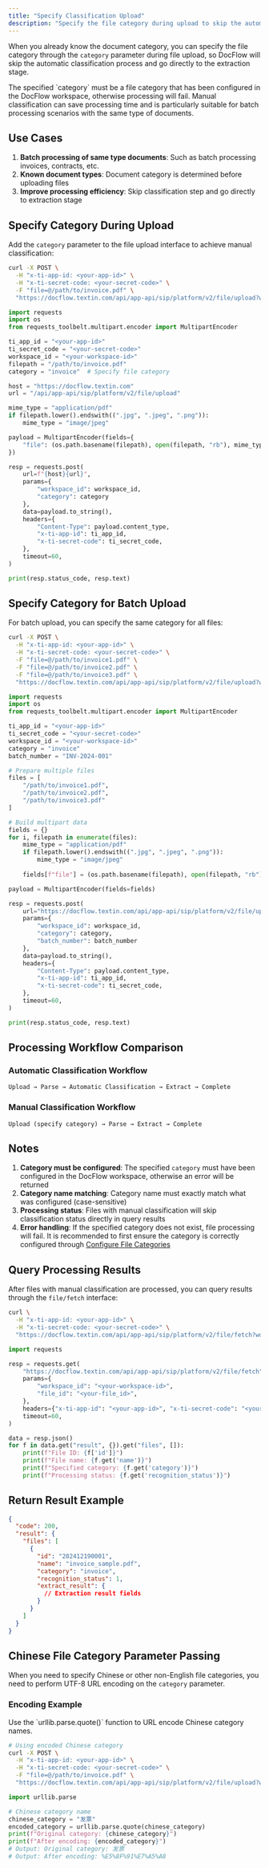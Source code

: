 ```yaml
---
title: "Specify Classification Upload"
description: "Specify the file category during upload to skip the automatic classification process and proceed directly to extraction."
---
```


When you already know the document category, you can specify the file category through the `category` parameter during file upload, so DocFlow will skip the automatic classification process and go directly to the extraction stage.

<Tip>
  The specified `category` must be a file category that has been configured in the DocFlow workspace, otherwise processing will fail.
</Tip>

<Tip>
  Manual classification can save processing time and is particularly suitable for batch processing scenarios with the same type of documents.
</Tip>

## Use Cases

1. **Batch processing of same type documents**: Such as batch processing invoices, contracts, etc.
2. **Known document types**: Document category is determined before uploading files
3. **Improve processing efficiency**: Skip classification step and go directly to extraction stage

## Specify Category During Upload

Add the `category` parameter to the file upload interface to achieve manual classification:

<CodeGroup>

```bash curl icon=terminal wrap
curl -X POST \
  -H "x-ti-app-id: <your-app-id>" \
  -H "x-ti-secret-code: <your-secret-code>" \
  -F "file=@/path/to/invoice.pdf" \
  "https://docflow.textin.com/api/app-api/sip/platform/v2/file/upload?workspace_id=<your-workspace-id>&category=invoice"
```


```python Python expandable icon=python lines
import requests
import os
from requests_toolbelt.multipart.encoder import MultipartEncoder

ti_app_id = "<your-app-id>"
ti_secret_code = "<your-secret-code>"
workspace_id = "<your-workspace-id>"
filepath = "/path/to/invoice.pdf"
category = "invoice"  # Specify file category

host = "https://docflow.textin.com"
url = "/api/app-api/sip/platform/v2/file/upload"

mime_type = "application/pdf"
if filepath.lower().endswith((".jpg", ".jpeg", ".png")):
    mime_type = "image/jpeg"

payload = MultipartEncoder(fields={
    "file": (os.path.basename(filepath), open(filepath, "rb"), mime_type)
})

resp = requests.post(
    url=f"{host}{url}",
    params={
        "workspace_id": workspace_id,
        "category": category
    },
    data=payload.to_string(),
    headers={
        "Content-Type": payload.content_type,
        "x-ti-app-id": ti_app_id,
        "x-ti-secret-code": ti_secret_code,
    },
    timeout=60,
)

print(resp.status_code, resp.text)
```

</CodeGroup>

## Specify Category for Batch Upload

For batch upload, you can specify the same category for all files:

<CodeGroup>

```bash curl icon=terminal wrap
curl -X POST \
  -H "x-ti-app-id: <your-app-id>" \
  -H "x-ti-secret-code: <your-secret-code>" \
  -F "file=@/path/to/invoice1.pdf" \
  -F "file=@/path/to/invoice2.pdf" \
  -F "file=@/path/to/invoice3.pdf" \
  "https://docflow.textin.com/api/app-api/sip/platform/v2/file/upload?workspace_id=<your-workspace-id>&category=invoice&batch_number=INV-2024-001"
```


```python Python expandable icon=python lines
import requests
import os
from requests_toolbelt.multipart.encoder import MultipartEncoder

ti_app_id = "<your-app-id>"
ti_secret_code = "<your-secret-code>"
workspace_id = "<your-workspace-id>"
category = "invoice"
batch_number = "INV-2024-001"

# Prepare multiple files
files = [
    "/path/to/invoice1.pdf",
    "/path/to/invoice2.pdf", 
    "/path/to/invoice3.pdf"
]

# Build multipart data
fields = {}
for i, filepath in enumerate(files):
    mime_type = "application/pdf"
    if filepath.lower().endswith((".jpg", ".jpeg", ".png")):
        mime_type = "image/jpeg"
    
    fields[f"file"] = (os.path.basename(filepath), open(filepath, "rb"), mime_type)

payload = MultipartEncoder(fields=fields)

resp = requests.post(
    url="https://docflow.textin.com/api/app-api/sip/platform/v2/file/upload",
    params={
        "workspace_id": workspace_id,
        "category": category,
        "batch_number": batch_number
    },
    data=payload.to_string(),
    headers={
        "Content-Type": payload.content_type,
        "x-ti-app-id": ti_app_id,
        "x-ti-secret-code": ti_secret_code,
    },
    timeout=60,
)

print(resp.status_code, resp.text)
```

</CodeGroup>

## Processing Workflow Comparison

### Automatic Classification Workflow

```
Upload → Parse → Automatic Classification → Extract → Complete
```

### Manual Classification Workflow

```
Upload (specify category) → Parse → Extract → Complete
```

## Notes

1. **Category must be configured**: The specified `category` must have been configured in the DocFlow workspace, otherwise an error will be returned
2. **Category name matching**: Category name must exactly match what was configured (case-sensitive)
3. **Processing status**: Files with manual classification will skip classification status directly in query results
4. **Error handling**: If the specified category does not exist, file processing will fail. It is recommended to first ensure the category is correctly configured through [Configure File Categories](../08-faq/setup_category)

## Query Processing Results

After files with manual classification are processed, you can query results through the `file/fetch` interface:

<CodeGroup>

```bash curl icon=terminal wrap
curl \
  -H "x-ti-app-id: <your-app-id>" \
  -H "x-ti-secret-code: <your-secret-code>" \
  "https://docflow.textin.com/api/app-api/sip/platform/v2/file/fetch?workspace_id=<your-workspace-id>&file_id=<your-file-id>"
```


```python Python expandable icon=python lines
import requests

resp = requests.get(
    "https://docflow.textin.com/api/app-api/sip/platform/v2/file/fetch",
    params={
        "workspace_id": "<your-workspace-id>",
        "file_id": "<your-file_id>",
    },
    headers={"x-ti-app-id": "<your-app-id>", "x-ti-secret-code": "<your-secret-code>"},
    timeout=60,
)

data = resp.json()
for f in data.get("result", {}).get("files", []):
    print(f"File ID: {f['id']}")
    print(f"File name: {f.get('name')}")
    print(f"Specified category: {f.get('category')}")
    print(f"Processing status: {f.get('recognition_status')}")
```

</CodeGroup>

## Return Result Example

```json expandable
{
  "code": 200,
  "result": {
    "files": [
      {
        "id": "202412190001",
        "name": "invoice_sample.pdf",
        "category": "invoice",
        "recognition_status": 1,
        "extract_result": {
          // Extraction result fields
        }
      }
    ]
  }
}
```

## Chinese File Category Parameter Passing

When you need to specify Chinese or other non-English file categories, you need to perform UTF-8 URL encoding on the `category` parameter.

### Encoding Example

<Tip>
  Use the `urllib.parse.quote()` function to URL encode Chinese category names.
</Tip>

<CodeGroup>

```bash curl icon=terminal wrap
# Using encoded Chinese category
curl -X POST \
  -H "x-ti-app-id: <your-app-id>" \
  -H "x-ti-secret-code: <your-secret-code>" \
  -F "file=@/path/to/invoice.pdf" \
  "https://docflow.textin.com/api/app-api/sip/platform/v2/file/upload?workspace_id=<your-workspace-id>&category=%E5%8F%91%E7%A5%A8"
```


```python Python expandable icon=python lines
import urllib.parse

# Chinese category name
chinese_category = "发票"
encoded_category = urllib.parse.quote(chinese_category)
print(f"Original category: {chinese_category}")
print(f"After encoding: {encoded_category}")
# Output: Original category: 发票
# Output: After encoding: %E5%8F%91%E7%A5%A8
```

</CodeGroup>